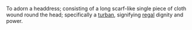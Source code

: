 {{Template:Copy to Wiktionary}}

To adorn a headdress; consisting of a long scarf-like single piece of cloth wound round the head; specifically a [[turban]], signifying [[regal]] dignity and power.